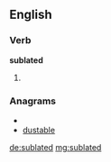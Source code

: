 ==English==

===Verb===
'''sublated'''

# {{past of|[[sublate]]}}

===Anagrams===
* {{alphagram|abdelstu}}
* [[dustable#English|dustable]]

[[de:sublated]]
[[mg:sublated]]